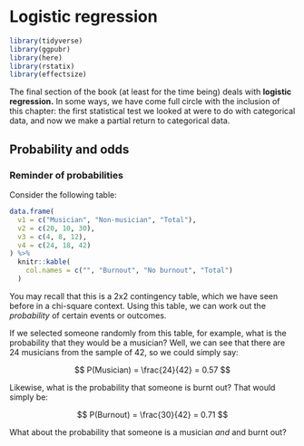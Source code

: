 # Logistic regression

```r
library(tidyverse)
library(ggpubr)
library(here)
library(rstatix)
library(effectsize)
```

The final section of the book (at least for the time being) deals with **logistic regression.** In some ways, we have come full circle with the inclusion of this chapter: the first statistical test we looked at were to do with categorical data, and now we make a partial return to categorical data. 

## Probability and odds

### Reminder of probabilities

Consider the following table:

```r
data.frame(
  v1 = c("Musician", "Non-musician", "Total"),
  v2 = c(20, 10, 30),
  v3 = c(4, 8, 12),
  v4 = c(24, 18, 42)
) %>%
  knitr::kable(
    col.names = c("", "Burnout", "No burnout", "Total")
  )
```

You may recall that this is a 2x2 contingency table, which we have seen before in a chi-square context. Using this table, we can work out the *probability* of certain events or outcomes.

If we selected someone randomly from this table, for example, what is the probability that they would be a musician? Well, we can see that there are 24 musicians from the sample of 42, so we could simply say:

$$
P(Musician) = \frac{24}{42} = 0.57
$$

Likewise, what is the probability that someone is burnt out? That would simply be:

$$
P(Burnout) = \frac{30}{42} = 0.71
$$

What about the probability that someone is a musician *and* and burnt out?